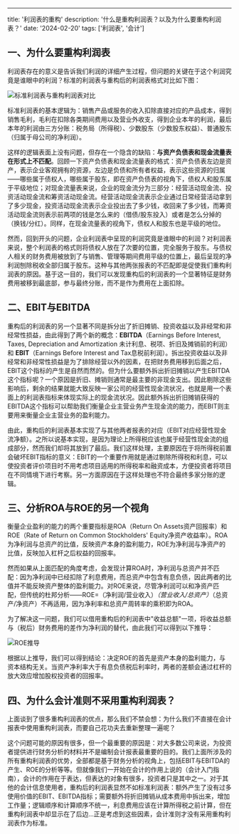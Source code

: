 ---

title: '利润表的重构'
description: '什么是重构利润表？以及为什么要重构利润表？'
date: '2024-02-20'
tags: ['利润表', '会计']

## 一、为什么要重构利润表

利润表存在的意义是告诉我们利润的详细产生过程，但问题的关键在于这个利润究竟是谁眼中的利润？标准的利润表与重构后的利润表格式对比如下图：

<div style={{ display: 'flex', justifyContent: 'center', margin: '20px 0' }}>
  <img
    src="/images/blog/ProfitStatementRestructuring/1.png"
    alt="标准利润表与重构利润表对比"
  />
</div>

标准利润表的基本逻辑为：销售产品或服务的收入扣除直接对应的产品成本，得到销售毛利，毛利在扣除各类期间费用以及营业外收支，得到企业本年的利润，最后本年的利润由三方分账：税务局（所得税）、少数股东（少数股东权益）、普通股东（归属于母公司的净利润）。

这样的逻辑表面上没有问题，但存在一个隐含的缺陷：**与资产负债表和现金流量表在形式上不匹配**。回顾一下资产负债表和现金流量表的格式：资产负债表左边是资产，表示企业客观拥有的资源，左边是负债和所有者权益，表示这些资源的归属——哪些属于债权人，哪些属于股东，即在资产负债表的视角下，债权人和股东属于平级地位；对现金流量表来说，企业的现金流分为三部分：经营活动现金流、投资活动现金流和筹资活动现金流。经营活动现金流表示企业通过日常经营活动拿到了多少现金，投资活动现金流表示企业投出去了多少钱，收回来了多少钱，而筹资活动现金流则表示前两项的钱是怎么来的（借债/股东投入）或者是怎么分掉的（换钱/分红）。同样，在现金流量表的视角下，债权人和股东也是平级的地位。

然而，回到开头的问题，企业利润表中呈现的利润究竟是谁眼中的利润？对利润表来说，整个利润表的格式则将债权人放在了次要的位置，完全服务于股东。与债权人相关的财务费用被放到了与销售、管理等期间费用平级的位置上，最后呈现的净利润刨除税收全部归属于股东。这种与其他两张报表的不匹配即是促使我们重构利润表的原因。基于这一目的，我们可以发现重构后的利润表的一个显著特征是财务费用被移到最底部，参与最终分账，而不是作为费用在上面扣除。

## 二、EBIT与EBITDA

重构后的利润表的另一个显著不同是拆分出了折旧摊销、投资收益以及非经常和非经常性损益，由此得到了两个新的概念：**EBITDA**（Earnings Before Interest, Taxes, Depreciation and Amortization 未计利息、税项、折旧及摊销前的利润）和 **EBIT**（Earnings Before Interest and Tax息税前利润）。拆出投资收益以及非经常和非经常性损益是为了排除经营以外的因素，在把财务费用移到后面之后，EBIT这个指标的产生是自然而然的。但为什么要额外拆出折旧摊销以产生EBITDA这个指标呢？一个原因是折旧、摊销则通常是最主要的非现金支出。因此剔除这些影响后，剩余的结果就能大致反映一家公司的经营性现金流状况，也就是用一个表面上的利润表指标来体现实际上的现金流状况。因此额外拆出折旧摊销获得的EBITDA这个指标可以帮助我们衡量企业主营业务产生现金流的能力，而EBIT则主要用来衡量企业主营业务的盈利能力。

由此，重构后的利润表基本实现了与其他两者报表的对应（EBIT对应经营性现金流净额）。之所以说基本实现，是因为理论上所得税应该也属于经营性现金流的组成部分，然而我们却将其放到了最后。我们这样处理，主要原因在于将所得税前置会破坏EBIT指标的意义：EBIT的一个重要作用就是通过剔除所得税和利息，可以使投资者评价项目时不用考虑项目适用的所得税率和融资成本，方便投资者将项目在不同情境下进行考察。另一方面原因在于这样处理也不符合最终多家分账的逻辑。

## 三、分析ROA与ROE的另一个视角

衡量企业盈利的能力的两个重要指标是ROA（Return On Assets资产回报率）和ROE（Rate of Return on Common Stockholders' Equity净资产收益率）。ROA为净利润与总资产的比值，反映资产本身的盈利能力，ROE为净利润与净资产的比值，反映加入杠杆之后权益的回报率。

然而如果从上面匹配的角度考虑，会发现计算ROA时，净利润与总资产并不匹配：因为净利润中已经扣除了利息费用，而总资产中包含有息负债，因此两者的比值并不能反映资产整体的盈利能力。对ROE来说，尽管净利润可以和净资产匹配，但传统的杜邦分析——ROE=（净利润/营业收入）_（营业收入/总资产）_（总资产/净资产）不再适用，因为净利率和总资产周转率的乘积即为ROA。

为了解决这一问题，我们可以借用重构后的利润表中"收益总额"一项，将收益总额与（税后）财务费用的差作为净利润的替代，由此我们可以得到以下推导：

<div style={{ display: 'flex', justifyContent: 'center', margin: '20px 0' }}>
  <img src="/images/blog/ProfitStatementRestructuring/2.png" alt="ROE推导" />
</div>

根据以上推导，我们可以得到结论：决定ROE的首先是资产本身的盈利能力，与资本结构无关。当资产净利率大于有息负债税后利率时，两者的差额会通过杠杆的放大效应增加股权投资者的回报率。

## 四、为什么会计准则不采用重构利润表？

上面谈到了很多重构利润表的优点，那么我们不禁会想：为什么我们不直接在会计报表中使用重构利润表，而要自己花功夫去重新整理一遍呢？

这个问题可能的原因有很多，但一个最重要的原因是：对大多数公司来说，为投资者提供进行财务分析的材料并不是编制会计报表最重要的目的。我们上面所涉及的所有重构利润表的优势，全部都是基于财务分析的视角上，包括EBIT与EBITDA的产生、ROE的分析等等。但就像我们一开始在会计的作用上说的（会计入门指南），会计的作用在于表达，但表达的对象有很多，投资者只是其中之一。对于其他的会计信息使用者，重构后的利润表显然不如标准利润表：额外产生了没有过多使用价值的EBIT、EBITDA指标；需要额外将折旧摊销从成本费用中拆出来，增加工作量；逻辑顺序和计算顺序不统一，利息费用应该在计算所得税之前计算，但在重构利润表中却显示在了后边…正是考虑到这些因素，会计准则才没有采用重构利润表作为标准。
